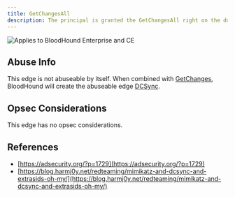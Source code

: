 ```yaml
---
title: GetChangesAll
description: The principal is granted the GetChangesAll right on the domain.
---
```


<img noZoom src="/assets/enterprise-AND-community-edition-pill-tag.svg" alt="Applies to BloodHound Enterprise and CE"/>

## Abuse Info

This edge is not abuseable by itself. When combined with [GetChanges](/resources/edges/get-changes), BloodHound will create the abuseable edge [DCSync](/resources/edges/dc-sync).

## Opsec Considerations

This edge has no opsec considerations.

## References

* [https://adsecurity.org/?p=1729](https://adsecurity.org/?p=1729)
* [https://blog.harmj0y.net/redteaming/mimikatz-and-dcsync-and-extrasids-oh-my/](https://blog.harmj0y.net/redteaming/mimikatz-and-dcsync-and-extrasids-oh-my/)

